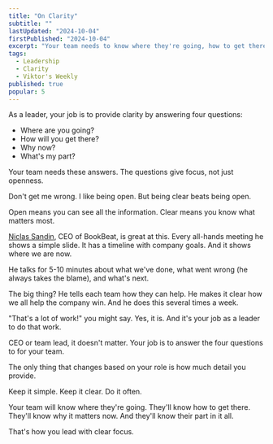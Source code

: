 ```yaml
---
title: "On Clarity"
subtitle: ""
lastUpdated: "2024-10-04"
firstPublished: "2024-10-04"
excerpt: "Your team needs to know where they're going, how to get there, why it matters now, and what their part in it all."
tags:
  - Leadership
  - Clarity
  - Viktor's Weekly
published: true
popular: 5
---
```



As a leader, your job is to provide clarity by answering four questions:

* Where are you going? 
* How will you get there? 
* Why now? 
* What's my part?

Your team needs these answers. The questions give focus, not just openness.

Don't get me wrong. I like being open. But being clear beats being open.

Open means you can see all the information. Clear means you know what matters most.

[Niclas Sandin](https://www.linkedin.com/in/niclassandin/), CEO of BookBeat, is great at this. Every all-hands meeting he shows a simple slide. It has a timeline with company goals. And it shows where we are now.

He talks for 5-10 minutes about what we've done, what went wrong (he always takes the blame), and what's next.

The big thing? He tells each team how they can help. He makes it clear how we all help the company win. And he does this several times a week.

"That's a lot of work!" you might say. Yes, it is. And it's your job as a leader to do that work.

CEO or team lead, it doesn't matter. Your job is to answer the four questions to for your team.

The only thing that changes based on your role is how much detail you provide.

Keep it simple. Keep it clear. Do it often.

Your team will know where they're going. They'll know how to get there. They'll know why it matters now. And they'll know their part in it all.

That's how you lead with clear focus.